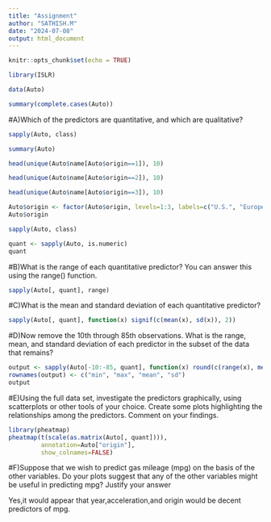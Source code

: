 ---
title: "Assignment"
author: "SATHISH.M"
date: "2024-07-08"
output: html_document
---

```{r setup, include=FALSE}
knitr::opts_chunk$set(echo = TRUE)
```
```{r}
library(ISLR)
```

```{r}
data(Auto)
```
```{r}
summary(complete.cases(Auto))
```
#A)Which of the predictors are quantitative, and which are qualitative?
```{r}
sapply(Auto, class)
```
```{r}
summary(Auto)
```
```{r}
head(unique(Auto$name[Auto$origin==1]), 10)
```
```{r}
head(unique(Auto$name[Auto$origin==2]), 10)
```
```{r}
head(unique(Auto$name[Auto$origin==3]), 10)
```
```{r}
Auto$origin <- factor(Auto$origin, levels=1:3, labels=c("U.S.", "Europe", "Japan"))
Auto$origin
```
```{r}
sapply(Auto, class)
```
```{r}
quant <- sapply(Auto, is.numeric)
quant
```
#B)What is the range of each quantitative predictor? You can answer this using the range() function.

```{r}
sapply(Auto[, quant], range)

```
#C)What is the mean and standard deviation of each quantitative predictor? 

```{r}
sapply(Auto[, quant], function(x) signif(c(mean(x), sd(x)), 2))
```
#D)Now remove the 10th through 85th observations. What is the range, mean, and standard deviation of each predictor in the subset of the data that remains? 

```{r}
output <- sapply(Auto[-10:-85, quant], function(x) round(c(range(x), mean(x), sd(x)), 2))
rownames(output) <- c("min", "max", "mean", "sd")
output
```
#E)Using the full data set, investigate the predictors graphically, using scatterplots or other tools of your choice. Create some plots highlighting the relationships among the predictors. Comment on your findings.

```{r}
library(pheatmap)
pheatmap(t(scale(as.matrix(Auto[, quant]))), 
         annotation=Auto["origin"],
         show_colnames=FALSE)
```
#F)Suppose that we wish to predict gas mileage (mpg) on the basis of the other variables. Do your plots suggest that any of the other variables might be useful in predicting mpg? Justify your answer

Yes,it would appear that year,acceleration,and origin would be decent predictors of mpg.
